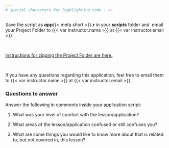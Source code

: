 ```yaml
---
# special characters for highlighting code : «»
---
```


Save the script as ***app***{{< meta short >}}***.r*** in your ***scripts*** folder and  email your Project Folder to {{< var instructor.name >}} at {{< var instructor.email >}}.

 

[Instructions for zipping the Project Folder are here.](1-01-RStudioProjectsSetup.html#sec-zip-folder)

 

If you have any questions regarding this application, feel free to email them to {{< var instructor.name >}} at {{< var instructor.email >}}.

### Questions to answer

Answer the following in comments inside your application script:

1.  What was your level of comfort with the lesson/application?

2.  What areas of the lesson/application confused or still confuses you?

3.  What are some things you would like to know more about that is related to, but not covered in, this lesson?
